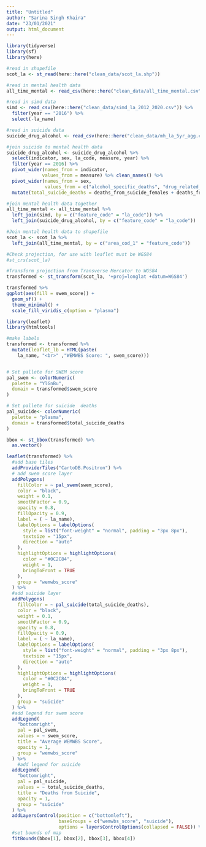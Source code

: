 ```yaml
---
title: "Untitled"
author: "Sarina Singh Khaira"
date: "23/01/2021"
output: html_document
---
```


```r
library(tidyverse)
library(sf)
library(here)
```

```r
#read in shapefile
scot_la <- st_read(here::here("clean_data/scot_la.shp"))

#read in mental health data
all_time_mental <- read_csv(here::here("clean_data/all_time_mental.csv"))

#read in simd data 
simd <- read_csv(here::here("clean_data/simd_la_2012_2020.csv")) %>%
  filter(year == "2016") %>%
  select(-la_name)

#read in suicide data
suicide_drug_alcohol <- read_csv(here::here("clean_data/mh_la_5yr_agg.csv"))

#join suicide to mental health data
suicide_drug_alcohol <- suicide_drug_alcohol %>% 
  select(indicator, sex, la_code, measure, year) %>%
  filter(year == 2016) %>%
  pivot_wider(names_from = indicator, 
             values_from = measure) %>% clean_names() %>%
  pivot_wider(names_from = sex,
              values_from = c("alcohol_specific_deaths", "drug_related_deaths", "deaths_from_suicide")) %>%
  mutate(total_suicide_deaths = deaths_from_suicide_females + deaths_from_suicide_males)

#join mental health data together
all_time_mental <- all_time_mental %>% 
  left_join(simd, by = c("feature_code" = "la_code")) %>% 
  left_join(suicide_drug_alcohol, by = c("feature_code" = "la_code"))

#Join mental health data to shapefile
scot_la <- scot_la %>%
  left_join(all_time_mental, by = c("area_cod_1" = "feature_code")) 

#Check projection, for use with leaflet must be WGS84
#st_crs(scot_la)

#Transform projection from Transverse Mercator to WGS84
transformed <- st_transform(scot_la, '+proj=longlat +datum=WGS84')
```


```r
transformed %>% 
ggplot(aes(fill = swem_score)) + 
  geom_sf() +
  theme_minimal() +
  scale_fill_viridis_c(option = "plasma")
```


```r
library(leaflet)
library(htmltools)
```

```r
#make labels
transformed <- transformed %>%
  mutate(leaflet_lb = HTML(paste(
    la_name, "<br>" ,"WEMWBS Score: ", swem_score)))


# Set pallete for SWEM score
pal_swem <- colorNumeric(
  palette = "YlGnBu",
  domain = transformed$swem_score
)

# Set pallete for suicide  deaths
pal_suicide<- colorNumeric(
  palette = "plasma",
  domain = transformed$total_suicide_deaths
)

bbox <- st_bbox(transformed) %>% 
  as.vector()

leaflet(transformed) %>%
  #add base tiles
  addProviderTiles("CartoDB.Positron") %>%
  # add swem score layer
  addPolygons(
    fillColor = ~ pal_swem(swem_score),
    color = "black",
    weight = 0.1,
    smoothFactor = 0.9,
    opacity = 0.8,
    fillOpacity = 0.9,
    label = ( ~ la_name),
    labelOptions = labelOptions(
      style = list("font-weight" = "normal", padding = "3px 8px"),
      textsize = "15px",
      direction = "auto"
    ),
    highlightOptions = highlightOptions(
      color = "#0C2C84",
      weight = 1,
      bringToFront = TRUE
    ),
    group = "wemwbs_score"
  ) %>%
  #add suicide layer
  addPolygons(
    fillColor = ~ pal_suicide(total_suicide_deaths),
    color = "black",
    weight = 0.1,
    smoothFactor = 0.9,
    opacity = 0.8,
    fillOpacity = 0.9,
    label = ( ~ la_name),
    labelOptions = labelOptions(
      style = list("font-weight" = "normal", padding = "3px 8px"),
      textsize = "15px",
      direction = "auto"
    ),
    highlightOptions = highlightOptions(
      color = "#0C2C84",
      weight = 1,
      bringToFront = TRUE
    ),
    group = "suicide"
  ) %>% 
  #add legend for swem score 
  addLegend(
    "bottomright",
    pal = pal_swem,
    values = ~ swem_score,
    title = "Average WEMWBS Score",
    opacity = 1,
    group = "wemwbs_score"
  ) %>%
    #add legend for suicide 
  addLegend(
    "bottomright",
    pal = pal_suicide,
    values = ~ total_suicide_deaths,
    title = "Deaths from Suicide",
    opacity = 1,
    group = "suicide"
  ) %>%
  addLayersControl(position = c("bottomleft"),
                   baseGroups = c("wemwbs_score", "suicide"),
                   options = layersControlOptions(collapsed = FALSE)) %>%
  #set bounds of map
  fitBounds(bbox[1], bbox[2], bbox[3], bbox[4])
```





